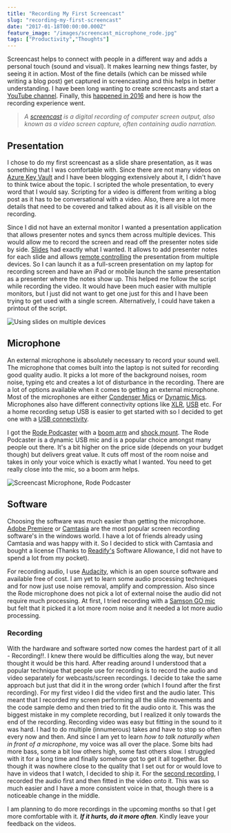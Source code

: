 ```yaml
---
title: "Recording My First Screencast"
slug: "recording-my-first-screencast"
date: "2017-01-18T00:00:00.000Z"
feature_image: "/images/screencast_microphone_rode.jpg"
tags: ["Productivity","Thoughts"]
---
```


Screencast helps to connect with people in a different way and adds a personal touch (sound and visual). It makes learning new things faster, by seeing it in action. Most of the fine details (which can be missed while writing a blog post) get captured in screencasting and this helps in better understanding. I have been long wanting to create screencasts and start a [YouTube channel](https://www.youtube.com/c/RahulNath). Finally, this [happened in 2016](/posts/2016-recap/) and here is how the recording experience went.

> _A [screencast](https://en.wikipedia.org/wiki/Screencast) is a digital recording of computer screen output, also known as a video screen capture, often containing audio narration._

Presentation
------------

I chose to do my first screencast as a slide share presentation, as it was something that I was comfortable with. Since there are not many videos on [Azure Key Vault](/blog/tag/azure-key-vault/) and I have been blogging extensively about it, I didn't have to think twice about the topic. I scripted the whole presentation, to every word that I would say. Scripting for a video is different from writing a blog post as it has to be conversational with a video. Also, there are a lot more details that need to be covered and talked about as it is all visible on the recording.

Since I did not have an external monitor I wanted a presentation application that allows presenter notes and syncs them across multiple devices. This would allow me to record the screen and read off the presenter notes side by side. [Slides](http://slides.com/) had exactly what I wanted. It allows to add presenter notes for each slide and allows [remote controlling](http://help.slides.com/knowledgebase/articles/333925-remote-control) the presentation from multiple devices. So I can launch it as a full-screen presentation on my laptop for recording screen and have an iPad or mobile launch the same presentation as a presenter where the notes show up. This helped me follow the script while recording the video. It would have been much easier with multiple monitors, but I just did not want to get one just for this and I have been trying to get used with a single screen. Alternatively, I could have taken a printout of the script.

![Using slides on multiple devices](/images/screencast_slides_multidevice.jpg)

Microphone
----------

An external microphone is absolutely necessary to record your sound well. The microphone that comes built into the laptop is not suited for recording good quality audio. It picks a lot more of the background noises, room noise, typing etc and creates a lot of disturbance in the recording. There are a lot of options available when it comes to getting an external microphone. Most of the microphones are either [Condenser Mics](http://ehomerecordingstudio.com/best-condenser-mics/) or [Dynamic Mics](http://ehomerecordingstudio.com/dynamic-studio-microphone/). Microphones also have different connectivity options like [XLR](https://en.wikipedia.org/wiki/XLR_connector), [USB](https://en.wikipedia.org/wiki/USB) etc. For a home recording setup USB is easier to get started with so I decided to get one with a [USB connectivity](http://ehomerecordingstudio.com/usb-microphones/).

I got the [Rode Podcaster](http://www.rode.com/microphones/podcaster) with a [boom arm](http://www.rode.com/accessories/psa1) and [shock mount](http://www.rode.com/accessories/psm1). The Rode Podcaster is a dynamic USB mic and is a popular choice amongst many people out there. It's a bit higher on the price side (depends on your budget though) but delivers great value. It cuts off most of the room noise and takes in only your voice which is exactly what I wanted. You need to get really close into the mic, so a boom arm helps.

![Screencast Microphone, Rode Podcaster](/images/screencast_microphone_rode.jpg)

Software
--------

Choosing the software was much easier than getting the microphone. [Adobe Premiere](http://www.adobe.com/au/products/premiere.html?sdid=VBF1KRFN&mv=search&s_kwcid=AL!3085!3!107609177344!e!!g!!adobe%20premiere&ef_id=Ve-MSAAABFDV-qvS:20170101175215:s) or [Camtasia](http://shop.techsmith.com/store/techsm/en_AU/pd/productID.289432000) are the most popular screen recording software's in the windows world. I have a lot of friends already using Camtasia and was happy with it. So I decided to stick with Camtasia and bought a license (Thanks to [Readify's](/posts/finding-a-job-abroad/) Software Allowance, I did not have to spend a lot from my pocket).

For recording audio, I use [Audacity](http://www.audacityteam.org/), which is an open source software and available free of cost. I am yet to learn some audio processing techniques and for now just use noise removal, amplify and compression. Also since the Rode microphone does not pick a lot of external noise the audio did not require much processing. At first, I tried recording with a [Samson GO mic](http://www.samsontech.com/samson/products/microphones/usb-microphones/gomic/) but felt that it picked it a lot more room noise and it needed a lot more audio processing.

### Recording

With the hardware and software sorted now comes the hardest part of it all - Recording!!. I knew there would be difficulties along the way, but never thought it would be this hard. After reading around I understood that a popular technique that people use for recording is to record the audio and video separately for webcasts/screen recordings. I decide to take the same approach but just that did it in the wrong order (which I found after the first recording). For my first video I did the video first and the audio later. This meant that I recorded my screen performing all the slide movements and the code sample demo and then tried to fit the audio onto it. This was the biggest mistake in my complete recording, but I realized it only towards the end of the recording. Recording video was easy but fitting in the sound to it was hard. I had to do multiple (innumerous) takes and have to stop so often every now and then. And since I am yet to learn _how to talk naturally when in front of a microphone_, my voice was all over the place. Some bits had more bass, some a bit low others high, some fast others slow. I struggled with it for a long time and finally somehow got to get it all together. But though it was nowhere close to the quality that I set out for or would love to have in videos that I watch, I decided to ship it. For the [second recording](https://www.youtube.com/watch?v=JbshGF4ZwGE), I recorded the audio first and then fitted in the video onto it. This was so much easier and I have a more consistent voice in that, though there is a noticeable change in the middle.

I am planning to do more recordings in the upcoming months so that I get more comfortable with it. **_If it hurts, do it more often_**. Kindly leave your feedback on the videos.